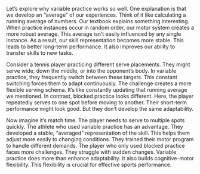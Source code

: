 Let's explore why variable practice works so well. One explanation is that we develop an "average" of our experiences. Think of it like calculating a running average of numbers. Our textbook explains something interesting. When practice instances occur in random order, our motor system creates a more robust average. This average isn't easily influenced by any single instance. As a result, our skill representation becomes more stable. This leads to better long-term performance. It also improves our ability to transfer skills to new tasks.

Consider a tennis player practicing different serve placements. They might serve wide, down the middle, or into the opponent's body. In variable practice, they frequently switch between these targets. This constant switching forces them to adapt continuously. The challenge creates a more flexible serving schema. It's like constantly updating that running average we mentioned. In contrast, blocked practice looks different. Here, the player repeatedly serves to one spot before moving to another. Their short-term performance might look good. But they don't develop the same adaptability.

Now imagine it's match time. The player needs to serve to multiple spots quickly. The athlete who used variable practice has an advantage. They developed a stable, "averaged" representation of the skill. This helps them adjust more easily to changing conditions. They trained their motor program to handle different demands. The player who only used blocked practice faces more challenges. They struggle with sudden changes. Variable practice does more than enhance adaptability. It also builds cognitive-motor flexibility. This flexibility is crucial for effective sports performance.